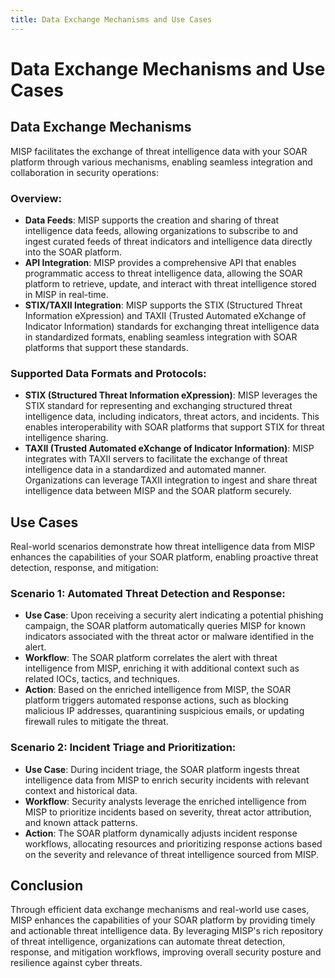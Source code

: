 ```yaml
---
title: Data Exchange Mechanisms and Use Cases
---
```

#  Data Exchange Mechanisms and Use Cases

## Data Exchange Mechanisms

MISP facilitates the exchange of threat intelligence data with your SOAR platform through various mechanisms, enabling seamless integration and collaboration in security operations:

### Overview:
- **Data Feeds**: MISP supports the creation and sharing of threat intelligence data feeds, allowing organizations to subscribe to and ingest curated feeds of threat indicators and intelligence data directly into the SOAR platform.
- **API Integration**: MISP provides a comprehensive API that enables programmatic access to threat intelligence data, allowing the SOAR platform to retrieve, update, and interact with threat intelligence stored in MISP in real-time.
- **STIX/TAXII Integration**: MISP supports the STIX (Structured Threat Information eXpression) and TAXII (Trusted Automated eXchange of Indicator Information) standards for exchanging threat intelligence data in standardized formats, enabling seamless integration with SOAR platforms that support these standards.

### Supported Data Formats and Protocols:
- **STIX (Structured Threat Information eXpression)**: MISP leverages the STIX standard for representing and exchanging structured threat intelligence data, including indicators, threat actors, and incidents. This enables interoperability with SOAR platforms that support STIX for threat intelligence sharing.
- **TAXII (Trusted Automated eXchange of Indicator Information)**: MISP integrates with TAXII servers to facilitate the exchange of threat intelligence data in a standardized and automated manner. Organizations can leverage TAXII integration to ingest and share threat intelligence data between MISP and the SOAR platform securely.

## Use Cases

Real-world scenarios demonstrate how threat intelligence data from MISP enhances the capabilities of your SOAR platform, enabling proactive threat detection, response, and mitigation:

### Scenario 1: Automated Threat Detection and Response:
- **Use Case**: Upon receiving a security alert indicating a potential phishing campaign, the SOAR platform automatically queries MISP for known indicators associated with the threat actor or malware identified in the alert.
- **Workflow**: The SOAR platform correlates the alert with threat intelligence from MISP, enriching it with additional context such as related IOCs, tactics, and techniques.
- **Action**: Based on the enriched intelligence from MISP, the SOAR platform triggers automated response actions, such as blocking malicious IP addresses, quarantining suspicious emails, or updating firewall rules to mitigate the threat.

### Scenario 2: Incident Triage and Prioritization:
- **Use Case**: During incident triage, the SOAR platform ingests threat intelligence data from MISP to enrich security incidents with relevant context and historical data.
- **Workflow**: Security analysts leverage the enriched intelligence from MISP to prioritize incidents based on severity, threat actor attribution, and known attack patterns.
- **Action**: The SOAR platform dynamically adjusts incident response workflows, allocating resources and prioritizing response actions based on the severity and relevance of threat intelligence sourced from MISP.

## Conclusion

Through efficient data exchange mechanisms and real-world use cases, MISP enhances the capabilities of your SOAR platform by providing timely and actionable threat intelligence data. By leveraging MISP's rich repository of threat intelligence, organizations can automate threat detection, response, and mitigation workflows, improving overall security posture and resilience against cyber threats.
